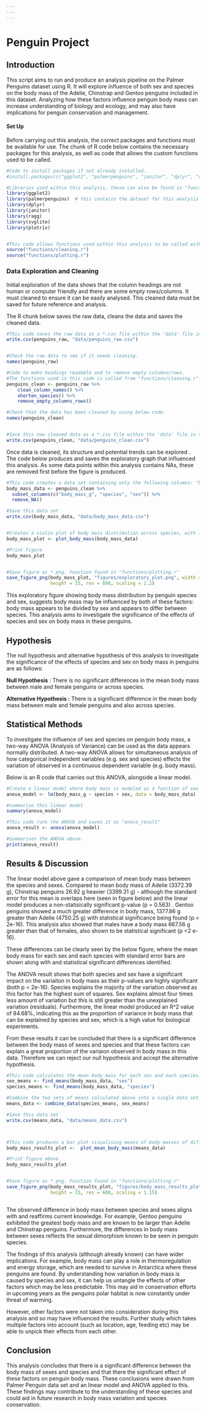 ```yaml
---
---
---
```


# Penguin Project

## Introduction

This script aims to run and produce an analysis pipeline on the Palmer Penguins dataset using R. It will explore influence of both sex and species on the body mass of the Adelie, Chinstrap and Gentoo penguins included in this dataset. Analyzing how these factors influence penguin body mass can increase understanding of biology and ecology, and may also have implications for penguin conservation and management.

#### Set Up

Before carrying out this analysis, the correct packages and functions must be available for use. The chunk of R code below contains the necessary packages for this analysis, as well as code that allows the custom functions used to be called.

```r

#Code to install packages if not already installed.
#install.packages(c("ggplot2", "palmerpenguins", "janitor", "dplyr", "ragg", "svglite", "plotrix"))

#Libraries used within this analysis, these can also be found in "functions/libraries.r". Unhash the code below to load libraries. 
library(ggplot2)
library(palmerpenguins)  # this contains the dataset for this analysis
library(dplyr)
library(janitor)
library(ragg)
library(svglite)
library(plotrix)


#This code allows functions used within this analysis to be called within this R script 
source("functions/cleaning.r")
source("functions/plotting.r")


```

### Data Exploration and Cleaning

Initial exploration of the data shows that the column headings are not human or computer friendly and there are some empty rows/columns. It must cleaned to ensure it can be easily analysed. This cleaned data must be saved for future reference and analysis.

The R chunk below saves the raw data, cleans the data and saves the cleaned data.

```r

#This code saves the raw data as a *.csv file within the 'data' file in the R project.
write.csv(penguins_raw, "data/penguins_raw.csv")


#Check the raw data to see if it needs cleaning.
names(penguins_raw)

#Code to make headings readable and to remove empty columns/rows. 
#The functions used in this code is called from "functions/cleaning.r".
penguins_clean <- penguins_raw %>%
    clean_column_names() %>%
    shorten_species() %>%
    remove_empty_columns_rows()

#Check that the data has been cleaned by using below code.
names(penguins_clean)


#Save this now cleaned data as a *.csv file within the 'data' file in the R project.
write.csv(penguins_clean, "data/penguins_clean.csv")

```

Once data is cleaned, its structure and potential trends can be explored . The code below produces and saves the exploratory graph that influenced this analysis. As some data points within this analysis contains NAs, these are removed first before the figure is produced.

```r

#This code creates a data set containing only the following columns: "body_mass_g", "species", "sex". Any rows containing NAs are removed. Functions called from "functions/cleaning.r".
body_mass_data <- penguins_clean %>%
  subset_columns(c("body_mass_g", "species", "sex")) %>%
  remove_NA()

#Save this data set 
write.csv(body_mass_data, "data/body_mass_data.csv")


#Creates a violin plot of body mass distribution across species, with individual points coloured by sex. Function called from "functions/plotting.r".
body_mass_plot <- plot_body_mass(body_mass_data)

#Print figure 
body_mass_plot


#Save figure as *.png. Function found in "functions/plotting.r"
save_figure_png(body_mass_plot, "figures/exploratory_plot.png", width = 20, 
                height = 15, res = 600, scaling = 1.2)


```

This exploratory figure showing body mass distribution by penguin species and sex, suggests body mass may be influenced by both of these factors: body mass appears to be divided by sex and appears to differ between species. This analysis aims to investigate the significance of the effects of species and sex on body mass in these penguins.

## Hypothesis

The null hypothesis and alternative hypothesis of this analysis to investigate the significance of the effects of species and sex on body mass in penguins are as follows:

**Null Hypothesis** : There is no significant differences in the mean body mass between male and female penguins or across species.

**Alternative Hypothesis :** There is a significant difference in the mean body mass between male and female penguins and also across species.

## Statistical Methods

To investigate the influence of sex and species on penguin body mass, a two-way ANOVA (Analysis of Variance) can be used as the data appears normally distributed. A two-way ANOVA allows for simultaneous analysis of how categorical independent variables (e.g. sex and species) effects the variation of observed in a continuous dependent variable (e.g. body mass).

Below is an R code that carries out this ANOVA, alongside a linear model.

```r

#Create a linear model where body mass is modeled as a function of sex and species and saves it as "anova_model"
anova_model <- lm(body_mass_g ~ species + sex, data = body_mass_data)

#summarise this linear model
summary(anova_model)

#This code runs the ANOVA and saves it as "anova_result"
anova_result <- anova(anova_model)

#Summarises the ANOVA above.
print(anova_result)


```

## Results & Discussion

The linear model above gave a comparison of mean body mass between the species and sexes. Compared to mean body mass of Adelie (3372.39 g), Chinstrap penguins 26.92 g heavier (3399.31 g) - although the standard error for this mean is overlaps here (seen in figure below) and the linear model produces a non-statisically significant p-value (p = 0.563) . Gentoo penguins showed a much greater difference in body mass, 1377.86 g greater than Adelie (4750.25 g) with statistical significance being found (p \< 2e-16). This analysis also showed that males have a body mass 667.56 g greater than that of females, also shown to be statistical significant (p \<2 e-16).

These differences can be clearly seen by the below figure, where the mean body mass for each sex and each species with standard error bars are shown along with and statistical significant differences identified.

The ANOVA result shows that both species and sex have a significant impact on the variaiton in body mass as their p-values are highly significant (both p \< 2e-16). Species explains the majority of the variation observed as this factor has the highest sum of squares. Sex explains almost four times less amount of variation but this is still greater than the unexplained variation (residuals). Furthermore, the linear model produced an R\^2 value of 84.68%, indicating this as the proportion of variance in body mass that can be explained by species and sex, which is a high value for biological experiments. 

From these results it can be concluded that there is a significant difference between the body mass of sexes and species and that these factors can explain a great proportion of the variaion observed in body mass in this data. Therefore we can reject our null hypothesis and accept the alternative hypothesis. 

```r

#This code calculates the mean body mass for each sex and each species. Function called from "functions/plotting.r".
sex_means <- find_means(body_mass_data, "sex")
species_means <- find_means(body_mass_data, "species")

#Combine the two sets of means calculated above into a single data set. Function called from "functions/plotting.r".
means_data <- combine_data(species_means, sex_means)

#Save this data set 
write.csv(means_data, "data/means_data.csv")



#This code produces a bar plot visualising means of body masses of different species and sexes and the significance found between them. Function called from "functions/plotting.r".
body_mass_results_plot <-  plot_mean_body_mass(means_data)

#Print figure above
body_mass_results_plot


#Save figure as *.png. Function found in "functions/plotting.r"
save_figure_png(body_mass_results_plot, "figures/body_mass_results_plot.png", width = 20, 
                height = 15, res = 600, scaling = 1.15)



```

The observed difference in body mass between species and sexes aligns with and reaffirms current knowledge. For example, Gentoo penguins exhibited the greatest body mass and are known to be larger than Adelie and Chinstrap penguins. Furthermore, the differences in body mass between sexes reflects the sexual dimorphism known to be seen in penguin species.

The findings of this analysis (although already known) can have wider implications. For example, body mass can play a role in thermoregulation and energy storage, which are needed to survive in Antarctica where these penguins are found. By understanding how variation in body mass is caused by species and sex, it can help us untangle the effects of other factors which may be less predictable. This may aid in conservation efforts in upcoming years as the penguins polar habitat is now constantly under threat of warming.

However, other factors were not taken into consideration during this analysis and so may have influenced the results. Further study which takes multiple factors into account (such as location, age, feeding etc) may be able to unpick their effects from each other.

## Conclusion

This analysis concludes that there is a significant difference between the body mass of sexes and species and that there the significant effect of these factors on penguin body mass. These conclusions were drawn from Palmer Penguin data set and an linear model and ANOVA applied to this. These findings may contribute to the understanding of these species and could aid in future research in body mass variation and species conservation.
